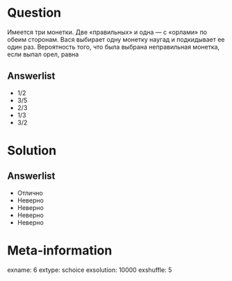 Question
========
Имеется три монетки. Две «правильных» и одна — с «орлами» по обеим сторонам. Вася выбирает одну монетку наугад и подкидывает ее один раз. Вероятность того, что была выбрана неправильная монетка, если выпал орел, равна
   

Answerlist
----------
*  $1/2$
*  $3/5$
*  $2/3$
*  $1/3$
*  $3/2$


Solution
========

Answerlist
----------
*  Отлично
*  Неверно
*  Неверно
*  Неверно
*  Неверно

Meta-information
================
exname: 6
extype: schoice
exsolution: 10000
exshuffle: 5
